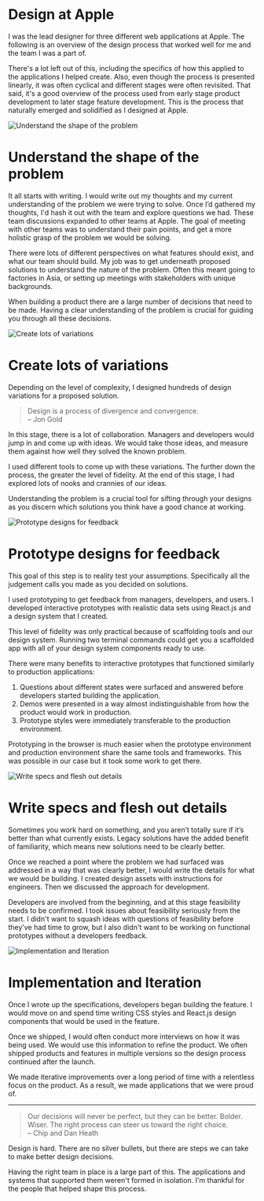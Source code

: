
<Box className="post">
<Layout>

# Design at Apple

I was the lead designer for three different web applications at Apple. The following is an overview of the design process that worked well for me and the team I was a part of.

There's a lot left out of this, including the specifics of how this applied to the applications I helped create. Also, even though the process is presented linearly, it was often cyclical and different stages were often revisited. That said, it's a good overview of the process used from early stage product development to later stage feature development. This is the process that naturally emerged and solidified as I designed at Apple.

![Understand the shape of the problem](/images/apple-1.png)

# Understand the shape of the problem

It all starts with writing. I would write out my thoughts and my current understanding of the problem we were trying to solve. Once I’d gathered my thoughts, I'd hash it out with the team and explore questions we had. These team discussions expanded to other teams at Apple. The goal of meeting with other teams was to understand their pain points, and get a more holistic grasp of the problem we would be solving.

There were lots of different perspectives on what features should exist, and what our team should build. My job was to get underneath proposed solutions to understand the nature of the problem. Often this meant going to factories in Asia, or setting up meetings with stakeholders with unique backgrounds.

When building a product there are a large number of decisions that need to be made. Having a clear understanding of the problem is crucial for guiding you through all these decisions.

![Create lots of variations](/images/apple-2.png)

# Create lots of variations

Depending on the level of complexity, I designed hundreds of design variations for a proposed solution.

> Design is a process of divergence and convergence.  
> – Jon Gold

In this stage, there is a lot of collaboration. Managers and developers would jump in and come up with ideas. We would take those ideas, and measure them against how well they solved the known problem.

I used different tools to come up with these variations. The further down the process, the greater the level of fidelity. At the end of this stage, I had explored lots of nooks and crannies of our ideas.

Understanding the problem is a crucial tool for sifting through your designs as you discern which solutions you think have a good chance at working.

![Prototype designs for feedback](/images/apple-3.png)

# Prototype designs for feedback

This goal of this step is to reality test your assumptions. Specifically all the judgement calls you made as you decided on solutions.

I used prototyping to get feedback from managers, developers, and users. I developed interactive prototypes with realistic data sets using React.js and a design system that I created.

This level of fidelity was only practical because of scaffolding tools and our design system. Running two terminal commands could get you a scaffolded app with all of your design system components ready to use.

There were many benefits to interactive prototypes that functioned similarly to production applications:

1. Questions about different states were surfaced and answered before developers started building the application.
2. Demos were presented in a way almost indistinguishable from how the product would work in production.
3. Prototype styles were immediately transferable to the production environment.

Prototyping in the browser is much easier when the prototype environment and production environment share the same tools and frameworks. This was possible in our case but it took some work to get there.

![Write specs and flesh out details](/images/apple-4.png)

# Write specs and flesh out details

Sometimes you work hard on something, and you aren’t totally sure if it’s better than what currently exists. Legacy solutions have the added benefit of familiarity, which means new solutions need to be clearly better.

Once we reached a point where the problem we had surfaced was addressed in a way that was clearly better, I would write the details for what we would be building. I created design assets with instructions for engineers. Then we discussed the approach for development.

Developers are involved from the beginning, and at this stage feasibility needs to be confirmed. I took issues about feasibility seriously from the start. I didn't want to squash ideas with questions of feasibility before they’ve had time to grow, but I also didn't want to be working on functional prototypes without a developers feedback.

![Implementation and Iteration](/images/apple-5.png)

# Implementation and Iteration

Once I wrote up the specifications, developers began building the feature. I would move on and spend time writing CSS styles and React.js design components that would be used in the feature.

Once we shipped, I would often conduct more interviews on how it was being used. We would use this information to refine the product. We often shipped products and features in multiple versions so the design process continued after the launch.

We made iterative improvements over a long period of time with a relentless focus on the product. As a result, we made applications that we were proud of.

---

> Our decisions will never be perfect, but they can be better. Bolder. Wiser. The right process can steer us toward the right choice.  
> – Chip and Dan Heath

Design is hard. There are no silver bullets, but there are steps we can take to make better design decisions.

Having the right team in place is a large part of this. The applications and systems that supported them weren't formed in isolation. I'm thankful for the people that helped shape this process.

</Layout>
</Box>
